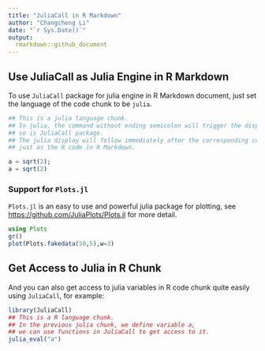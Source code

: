 ```yaml
---
title: "JuliaCall in R Markdown"
author: "Changcheng Li"
date: "`r Sys.Date()`"
output: 
  rmarkdown::github_document
---
```


## Use JuliaCall as Julia Engine in R Markdown

To use `JuliaCall` package for julia engine in R Markdown document,
just set the language of the code chunk to be `julia`.

```julia
## This is a julia language chunk.
## In julia, the command without ending semicolon will trigger the display
## so is JuliaCall package. 
## The julia display will follow immediately after the corresponding command
## just as the R code in R Markdown.

a = sqrt(2);
a = sqrt(2)
```

### Support for `Plots.jl`

`Plots.jl` is an easy to use and powerful julia package for plotting,
see <https://github.com/JuliaPlots/Plots.jl> for more detail.

```julia
using Plots
gr()
plot(Plots.fakedata(50,5),w=3)
```

## Get Access to Julia in R Chunk

And you can also get access to julia variables in R code chunk quite easily
using `JuliaCall`, for example:
```r
library(JuliaCall)
## This is a R language chunk.
## In the previous julia chunk, we define variable a, 
## we can use functions in JuliaCall to get access to it.
julia_eval("a")
```
